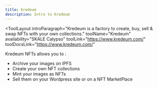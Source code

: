 ```yaml
---
title: Kredeum
description: Intro to Kredeum
---
```


<ToolLayout
    introParagraph="Kredeum is a factory to create, buy, sell & swap NFTs with your own collections."
    toolName="Kredeum"
    availability="SKALE Calypso"
    toolLink="https://www.kredeum.com/"
    toolDocsLink="https://www.kredeum.com/"
>

Kredeum NFTs allows you to :
- Archive your images on IPFS
- Create your own NFT collections
- Mint your images as NFTs
- Sell them on your Wordpress site or on a NFT MarketPlace 

</ToolLayout>
